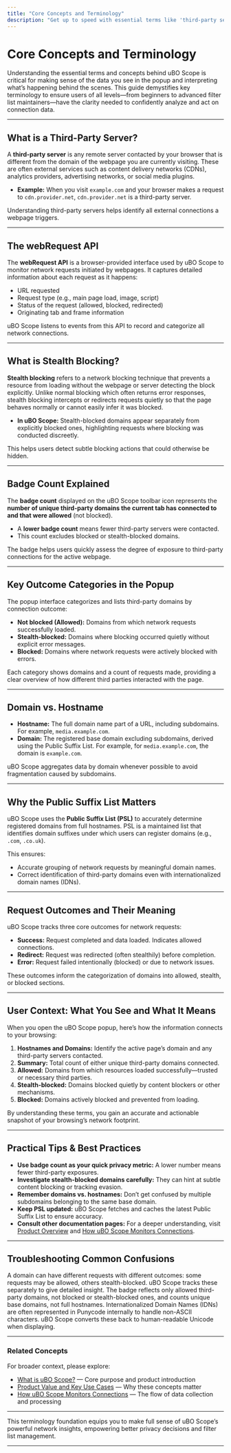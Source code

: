 ```yaml
---
title: "Core Concepts and Terminology"
description: "Get up to speed with essential terms like 'third-party server,' 'webRequest API,' 'stealth blocking,' and 'badge count.' A user-friendly glossary to ensure every user—novice or expert—fully understands what they're seeing in the popup and behind the scenes."
---
```


# Core Concepts and Terminology

Understanding the essential terms and concepts behind uBO Scope is critical for making sense of the data you see in the popup and interpreting what’s happening behind the scenes. This guide demystifies key terminology to ensure users of all levels—from beginners to advanced filter list maintainers—have the clarity needed to confidently analyze and act on connection data.

---

## What is a Third-Party Server?

A **third-party server** is any remote server contacted by your browser that is different from the domain of the webpage you are currently visiting. These are often external services such as content delivery networks (CDNs), analytics providers, advertising networks, or social media plugins.

- **Example:** When you visit `example.com` and your browser makes a request to `cdn.provider.net`, `cdn.provider.net` is a third-party server.

Understanding third-party servers helps identify all external connections a webpage triggers.

---

## The webRequest API

The **webRequest API** is a browser-provided interface used by uBO Scope to monitor network requests initiated by webpages. It captures detailed information about each request as it happens:

- URL requested
- Request type (e.g., main page load, image, script)
- Status of the request (allowed, blocked, redirected)
- Originating tab and frame information

uBO Scope listens to events from this API to record and categorize all network connections.

---

## What is Stealth Blocking?

**Stealth blocking** refers to a network blocking technique that prevents a resource from loading without the webpage or server detecting the block explicitly. Unlike normal blocking which often returns error responses, stealth blocking intercepts or redirects requests quietly so that the page behaves normally or cannot easily infer it was blocked.

- **In uBO Scope:** Stealth-blocked domains appear separately from explicitly blocked ones, highlighting requests where blocking was conducted discreetly.

This helps users detect subtle blocking actions that could otherwise be hidden.

---

## Badge Count Explained

The **badge count** displayed on the uBO Scope toolbar icon represents the **number of unique third-party domains the current tab has connected to and that were allowed** (not blocked).

- A **lower badge count** means fewer third-party servers were contacted.
- This count excludes blocked or stealth-blocked domains.

The badge helps users quickly assess the degree of exposure to third-party connections for the active webpage.

---

## Key Outcome Categories in the Popup

The popup interface categorizes and lists third-party domains by connection outcome:

- **Not blocked (Allowed):** Domains from which network requests successfully loaded.
- **Stealth-blocked:** Domains where blocking occurred quietly without explicit error messages.
- **Blocked:** Domains where network requests were actively blocked with errors.

Each category shows domains and a count of requests made, providing a clear overview of how different third parties interacted with the page.

---

## Domain vs. Hostname

- **Hostname:** The full domain name part of a URL, including subdomains. For example, `media.example.com`.
- **Domain:** The registered base domain excluding subdomains, derived using the Public Suffix List. For example, for `media.example.com`, the domain is `example.com`.

uBO Scope aggregates data by domain whenever possible to avoid fragmentation caused by subdomains.

---

## Why the Public Suffix List Matters

uBO Scope uses the **Public Suffix List (PSL)** to accurately determine registered domains from full hostnames. PSL is a maintained list that identifies domain suffixes under which users can register domains (e.g., `.com`, `.co.uk`).

This ensures:

- Accurate grouping of network requests by meaningful domain names.
- Correct identification of third-party domains even with internationalized domain names (IDNs).

---

## Request Outcomes and Their Meaning

uBO Scope tracks three core outcomes for network requests:

- **Success:** Request completed and data loaded. Indicates allowed connections.
- **Redirect:** Request was redirected (often stealthily) before completion.
- **Error:** Request failed intentionally (blocked) or due to network issues.

These outcomes inform the categorization of domains into allowed, stealth, or blocked sections.

---

## User Context: What You See and What It Means

When you open the uBO Scope popup, here’s how the information connects to your browsing:

1. **Hostnames and Domains:** Identify the active page’s domain and any third-party servers contacted.
2. **Summary:** Total count of either unique third-party domains connected.
3. **Allowed:** Domains from which resources loaded successfully—trusted or necessary third parties.
4. **Stealth-blocked:** Domains blocked quietly by content blockers or other mechanisms.
5. **Blocked:** Domains actively blocked and prevented from loading.

By understanding these terms, you gain an accurate and actionable snapshot of your browsing’s network footprint.

---

## Practical Tips & Best Practices

- **Use badge count as your quick privacy metric:** A lower number means fewer third-party exposures.
- **Investigate stealth-blocked domains carefully:** They can hint at subtle content blocking or tracking evasion.
- **Remember domains vs. hostnames:** Don’t get confused by multiple subdomains belonging to the same base domain.
- **Keep PSL updated:** uBO Scope fetches and caches the latest Public Suffix List to ensure accuracy.
- **Consult other documentation pages:** For a deeper understanding, visit [Product Overview](../intro-core-concepts/product-overview) and [How uBO Scope Monitors Connections](../../getting-started/first-steps-usage-validation/how-it-works).

---

## Troubleshooting Common Confusions

<AccordionGroup title="Troubleshooting Terminology Confusions">
<Accordion title="Why does a domain appear in both allowed and stealth-blocked lists?">
A domain can have different requests with different outcomes: some requests may be allowed, others stealth-blocked. uBO Scope tracks these separately to give detailed insight.
</Accordion>
<Accordion title="What if the badge count doesn't seem to match the number of domains listed?">
The badge reflects only allowed third-party domains, not blocked or stealth-blocked ones, and counts unique base domains, not full hostnames.
</Accordion>
<Accordion title="Why are some domains shown in Punycode format?">
Internationalized Domain Names (IDNs) are often represented in Punycode internally to handle non-ASCII characters. uBO Scope converts these back to human-readable Unicode when displaying.
</Accordion>
</AccordionGroup>

---

### Related Concepts

For broader context, please explore:

- [What is uBO Scope?](../intro-core-concepts/product-overview) — Core purpose and product introduction
- [Product Value and Key Use Cases](../intro-core-concepts/business-value) — Why these concepts matter
- [How uBO Scope Monitors Connections](../../getting-started/first-steps-usage-validation/how-it-works) — The flow of data collection and processing



---

This terminology foundation equips you to make full sense of uBO Scope’s powerful network insights, empowering better privacy decisions and filter list management.

---